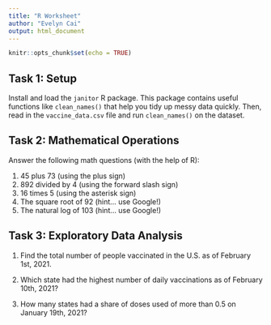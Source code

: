 ```yaml
---
title: "R Worksheet"
author: "Evelyn Cai"
output: html_document
---
```


```r
knitr::opts_chunk$set(echo = TRUE)
```

## Task 1: Setup

Install and load the `janitor` R package. This package contains useful functions like `clean_names()` that help you tidy up messy data quickly. Then, read in the `vaccine_data.csv` file and run `clean_names()` on the dataset.

## Task 2: Mathematical Operations

Answer the following math questions (with the help of R):

1. 45 plus 73 (using the plus sign)
2. 892 divided by 4 (using the forward slash sign)
3. 16 times 5 (using the asterisk sign)
4. The square root of 92 (hint... use Google!)
5. The natural log of 103 (hint... use Google!)

## Task 3: Exploratory Data Analysis

1. Find the total number of people vaccinated in the U.S. as of February 1st, 2021.

2. Which state had the highest number of daily vaccinations as of February 10th, 2021?

3. How many states had a share of doses used of more than 0.5 on January 19th, 2021?








